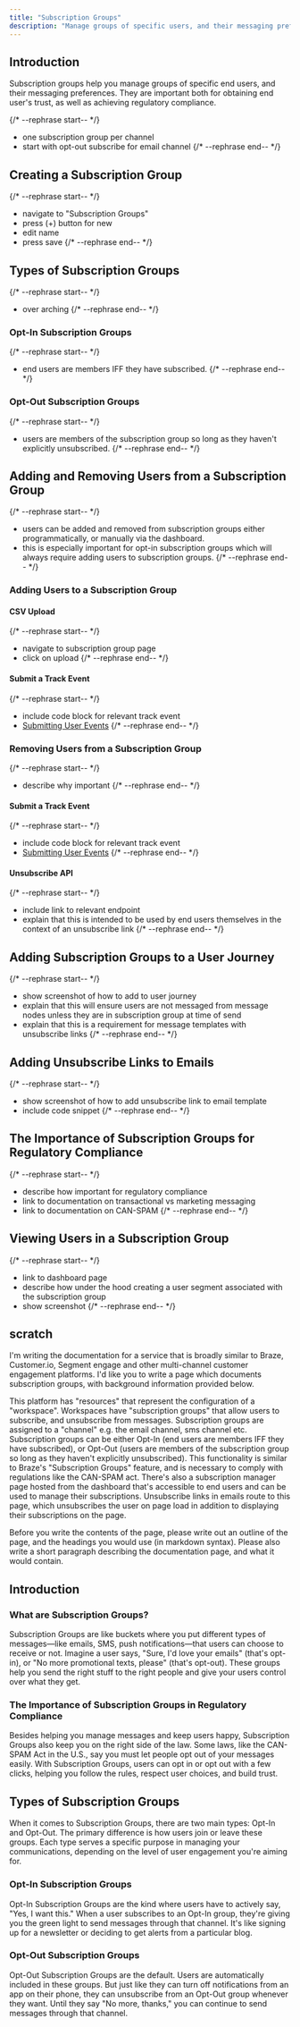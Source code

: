 ```yaml
---
title: "Subscription Groups"
description: "Manage groups of specific users, and their messaging preferences."
---
```


## Introduction

Subscription groups help you manage groups of specific end users, and their messaging preferences. They are important both for obtaining end user's trust, as well as achieving regulatory compliance.

{/* --rephrase start-- */}
* one subscription group per channel
* start with opt-out subscribe for email channel
{/* --rephrase end-- */}

## Creating a Subscription Group

{/* --rephrase start-- */}
* navigate to "Subscription Groups"
* press (+) button for new
* edit name
* press save
{/* --rephrase end-- */}


## Types of Subscription Groups

{/* --rephrase start-- */}
* over arching
{/* --rephrase end-- */}

### Opt-In Subscription Groups

{/* --rephrase start-- */}
* end users are members IFF they have subscribed.
{/* --rephrase end-- */}

### Opt-Out Subscription Groups

{/* --rephrase start-- */}
* users are members of the subscription group so long as they haven't explicitly unsubscribed.
{/* --rephrase end-- */}

## Adding and Removing Users from a Subscription Group
    
{/* --rephrase start-- */}
* users can be added and removed from subscription groups either programmatically, or manually via the dashboard.
* this is especially important for opt-in subscription groups which will always require adding users to subscription groups.
{/* --rephrase end-- */}

### Adding Users to a Subscription Group

#### CSV Upload
{/* --rephrase start-- */}
* navigate to subscription group page
* click on upload
{/* --rephrase end-- */}

#### Submit a Track Event

{/* --rephrase start-- */}
* include code block for relevant track event 
* [Submitting User Events](/guide/submitting-user-events)
{/* --rephrase end-- */}

### Removing Users from a Subscription Group

{/* --rephrase start-- */}
* describe why important
{/* --rephrase end-- */}

#### Submit a Track Event

{/* --rephrase start-- */}
* include code block for relevant track event 
* [Submitting User Events](/guide/submitting-user-events)
{/* --rephrase end-- */}

#### Unsubscribe API

{/* --rephrase start-- */}
* include link to relevant endpoint
* explain that this is intended to be used by end users themselves in the context of an unsubscribe link
{/* --rephrase end-- */}

## Adding Subscription Groups to a User Journey

{/* --rephrase start-- */}
* show screenshot of how to add to user journey
* explain that this will ensure users are not messaged from message nodes unless they are in subscription group at time of send
* explain that this is a requirement for message templates with unsubscribe links
{/* --rephrase end-- */}

## Adding Unsubscribe Links to Emails

{/* --rephrase start-- */}
* show screenshot of how to add unsubscribe link to email template
* include code snippet
{/* --rephrase end-- */}

## The Importance of Subscription Groups for Regulatory Compliance

{/* --rephrase start-- */}
* describe how important for regulatory compliance
* link to documentation on transactional vs marketing messaging
* link to documentation on CAN-SPAM
{/* --rephrase end-- */}

## Viewing Users in a Subscription Group

{/* --rephrase start-- */}
* link to dashboard page
* describe how under the hood creating a user segment associated with the subscription group
* show screenshot
{/* --rephrase end-- */}


scratch
--------

I'm writing the documentation for a service that is broadly similar to Braze, Customer.io, Segment engage and other multi-channel customer engagement platforms. I'd like you to write a page which documents subscription groups, with background information provided below.

This platform has "resources" that represent the configuration of a "workspace". Workspaces have "subscription groups" that allow users to subscribe, and unsubscribe from messages. Subscription groups are assigned to a "channel" e.g. the email channel, sms channel etc. Subscription groups can be either Opt-In (end users are members IFF they have subscribed), or Opt-Out (users are members of the subscription group so long as they haven't explicitly unsubscribed). This functionality is similar to Braze's "Subscription Groups" feature, and is necessary to comply with regulations like the CAN-SPAM act. There's also a subscription manager page hosted from the dashboard that's accessible to end users and can be used to manage their subscriptions. Unsubscribe links in emails route to this page, which unsubscribes the user on page load in addition to displaying their subscriptions on the page.

Before you write the contents of the page, please write out an outline of the page, and the headings you would use (in markdown syntax). Please also write a short paragraph describing the documentation page, and what it would contain.

## Introduction

### What are Subscription Groups?

Subscription Groups are like buckets where you put different types of messages—like emails, SMS, push notifications—that users can choose to receive or not. Imagine a user says, "Sure, I'd love your emails" (that's opt-in), or "No more promotional texts, please" (that's opt-out). These groups help you send the right stuff to the right people and give your users control over what they get.

### The Importance of Subscription Groups in Regulatory Compliance

Besides helping you manage messages and keep users happy, Subscription Groups also keep you on the right side of the law. Some laws, like the CAN-SPAM Act in the U.S., say you must let people opt out of your messages easily. With Subscription Groups, users can opt in or opt out with a few clicks, helping you follow the rules, respect user choices, and build trust.

## Types of Subscription Groups

When it comes to Subscription Groups, there are two main types: Opt-In and Opt-Out. The primary difference is how users join or leave these groups. Each type serves a specific purpose in managing your communications, depending on the level of user engagement you're aiming for.

### Opt-In Subscription Groups

Opt-In Subscription Groups are the kind where users have to actively say, "Yes, I want this." When a user subscribes to an Opt-In group, they're giving you the green light to send messages through that channel. It's like signing up for a newsletter or deciding to get alerts from a particular blog.

### Opt-Out Subscription Groups

Opt-Out Subscription Groups are the default. Users are automatically included in these groups. But just like they can turn off notifications from an app on their phone, they can unsubscribe from an Opt-Out group whenever they want. Until they say "No more, thanks," you can continue to send messages through that channel.
